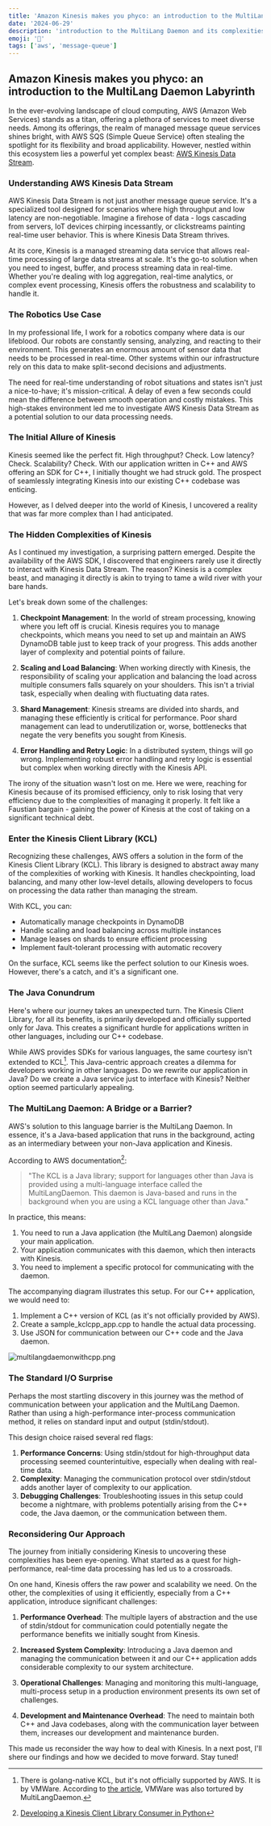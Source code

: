 ```yaml
---
title: 'Amazon Kinesis makes you phyco: an introduction to the MultiLang Daemon'
date: '2024-06-29'
description: 'introduction to the MultiLang Daemon and its complexities'
emoji: '🤪'
tags: ['aws', 'message-queue']
---
```


## Amazon Kinesis makes you phyco: an introduction to the MultiLang Daemon Labyrinth

In the ever-evolving landscape of cloud computing, AWS (Amazon Web Services) stands as a titan, offering a plethora of services to meet diverse needs. Among its offerings, the realm of managed message queue services shines bright, with AWS SQS (Simple Queue Service) often stealing the spotlight for its flexibility and broad applicability. However, nestled within this ecosystem lies a powerful yet complex beast: [AWS Kinesis Data Stream](https://docs.aws.amazon.com/streams/latest/dev/introduction.html).

### Understanding AWS Kinesis Data Stream

AWS Kinesis Data Stream is not just another message queue service. It's a specialized tool designed for scenarios where high throughput and low latency are non-negotiable. Imagine a firehose of data - logs cascading from servers, IoT devices chirping incessantly, or clickstreams painting real-time user behavior. This is where Kinesis Data Stream thrives.

At its core, Kinesis is a managed streaming data service that allows real-time processing of large data streams at scale. It's the go-to solution when you need to ingest, buffer, and process streaming data in real-time. Whether you're dealing with log aggregation, real-time analytics, or complex event processing, Kinesis offers the robustness and scalability to handle it.

### The Robotics Use Case

In my professional life, I work for a robotics company where data is our lifeblood. Our robots are constantly sensing, analyzing, and reacting to their environment. This generates an enormous amount of sensor data that needs to be processed in real-time. Other systems within our infrastructure rely on this data to make split-second decisions and adjustments.

The need for real-time understanding of robot situations and states isn't just a nice-to-have; it's mission-critical. A delay of even a few seconds could mean the difference between smooth operation and costly mistakes. This high-stakes environment led me to investigate AWS Kinesis Data Stream as a potential solution to our data processing needs.

### The Initial Allure of Kinesis

Kinesis seemed like the perfect fit. High throughput? Check. Low latency? Check. Scalability? Check. With our application written in C++ and AWS offering an SDK for C++, I initially thought we had struck gold. The prospect of seamlessly integrating Kinesis into our existing C++ codebase was enticing.

However, as I delved deeper into the world of Kinesis, I uncovered a reality that was far more complex than I had anticipated.

### The Hidden Complexities of Kinesis

As I continued my investigation, a surprising pattern emerged. Despite the availability of the AWS SDK, I discovered that engineers rarely use it directly to interact with Kinesis Data Stream. The reason? Kinesis is a complex beast, and managing it directly is akin to trying to tame a wild river with your bare hands.

Let's break down some of the challenges:

1. **Checkpoint Management**: In the world of stream processing, knowing where you left off is crucial. Kinesis requires you to manage checkpoints, which means you need to set up and maintain an AWS DynamoDB table just to keep track of your progress. This adds another layer of complexity and potential points of failure.

2. **Scaling and Load Balancing**: When working directly with Kinesis, the responsibility of scaling your application and balancing the load across multiple consumers falls squarely on your shoulders. This isn't a trivial task, especially when dealing with fluctuating data rates.

3. **Shard Management**: Kinesis streams are divided into shards, and managing these efficiently is critical for performance. Poor shard management can lead to underutilization or, worse, bottlenecks that negate the very benefits you sought from Kinesis.

4. **Error Handling and Retry Logic**: In a distributed system, things will go wrong. Implementing robust error handling and retry logic is essential but complex when working directly with the Kinesis API.

The irony of the situation wasn't lost on me. Here we were, reaching for Kinesis because of its promised efficiency, only to risk losing that very efficiency due to the complexities of managing it properly. It felt like a Faustian bargain - gaining the power of Kinesis at the cost of taking on a significant technical debt.

### Enter the Kinesis Client Library (KCL)

Recognizing these challenges, AWS offers a solution in the form of the Kinesis Client Library (KCL). This library is designed to abstract away many of the complexities of working with Kinesis. It handles checkpointing, load balancing, and many other low-level details, allowing developers to focus on processing the data rather than managing the stream.

With KCL, you can:

- Automatically manage checkpoints in DynamoDB
- Handle scaling and load balancing across multiple instances
- Manage leases on shards to ensure efficient processing
- Implement fault-tolerant processing with automatic recovery

On the surface, KCL seems like the perfect solution to our Kinesis woes. However, there's a catch, and it's a significant one.

### The Java Conundrum

Here's where our journey takes an unexpected turn. The Kinesis Client Library, for all its benefits, is primarily developed and officially supported only for Java. This creates a significant hurdle for applications written in other languages, including our C++ codebase.

While AWS provides SDKs for various languages, the same courtesy isn't extended to KCL[^1]. This Java-centric approach creates a dilemma for developers working in other languages. Do we rewrite our application in Java? Do we create a Java service just to interface with Kinesis? Neither option seemed particularly appealing.

### The MultiLang Daemon: A Bridge or a Barrier?

AWS's solution to this language barrier is the MultiLang Daemon. In essence, it's a Java-based application that runs in the background, acting as an intermediary between your non-Java application and Kinesis.

According to AWS documentation[^2]:

> "The KCL is a Java library; support for languages other than Java is provided using a multi-language interface called the MultiLangDaemon. This daemon is Java-based and runs in the background when you are using a KCL language other than Java."

In practice, this means:

1. You need to run a Java application (the MultiLang Daemon) alongside your main application.
2. Your application communicates with this daemon, which then interacts with Kinesis.
3. You need to implement a specific protocol for communicating with the daemon.

The accompanying diagram illustrates this setup. For our C++ application, we would need to:

1. Implement a C++ version of KCL (as it's not officially provided by AWS).
2. Create a sample_kclcpp_app.cpp to handle the actual data processing.
3. Use JSON for communication between our C++ code and the Java daemon.

![multilangdaemonwithcpp.png](/contents/multilangdaemonwithcpp.png 'multilangdaemonwithcpp.png')

### The Standard I/O Surprise

Perhaps the most startling discovery in this journey was the method of communication between your application and the MultiLang Daemon. Rather than using a high-performance inter-process communication method, it relies on standard input and output (stdin/stdout).

This design choice raised several red flags:

1. **Performance Concerns**: Using stdin/stdout for high-throughput data processing seemed counterintuitive, especially when dealing with real-time data.
2. **Complexity**: Managing the communication protocol over stdin/stdout adds another layer of complexity to our application.
3. **Debugging Challenges**: Troubleshooting issues in this setup could become a nightmare, with problems potentially arising from the C++ code, the Java daemon, or the communication between them.

### Reconsidering Our Approach

The journey from initially considering Kinesis to uncovering these complexities has been eye-opening. What started as a quest for high-performance, real-time data processing has led us to a crossroads.

On one hand, Kinesis offers the raw power and scalability we need. On the other, the complexities of using it efficiently, especially from a C++ application, introduce significant challenges:

1. **Performance Overhead**: The multiple layers of abstraction and the use of stdin/stdout for communication could potentially negate the performance benefits we initially sought from Kinesis.

2. **Increased System Complexity**: Introducing a Java daemon and managing the communication between it and our C++ application adds considerable complexity to our system architecture.

3. **Operational Challenges**: Managing and monitoring this multi-language, multi-process setup in a production environment presents its own set of challenges.

4. **Development and Maintenance Overhead**: The need to maintain both C++ and Java codebases, along with the communication layer between them, increases our development and maintenance burden.

This made us reconsider the way how to deal with Kinesis. In a next post, I'll shere our findings and how we decided to move forward. Stay tuned!

[^1]: There is golang-native KCL, but it's not officially supported by AWS. It is by VMWare. According to [the article](https://blogs.vmware.com/cloud/2021/06/10/vmware-go-kcl-native-open-source-go-programming-language-library-amazon-kinesis-data-stream-consumption/), VMWare was also tortured by MultiLangDaemon.
[^2]: [Developing a Kinesis Client Library Consumer in Python](https://docs.aws.amazon.com/streams/latest/dev/kcl2-standard-consumer-python-example.html)
